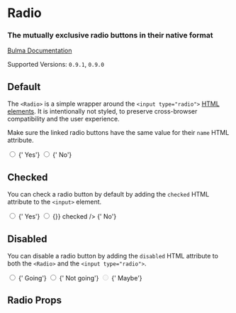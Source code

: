 

<Meta title="Form/Radio" component={Radio} />

# Radio

### The mutually exclusive **radio buttons** in their native format

[Bulma Documentation](https://bulma.io/documentation/form/radio/)

Supported Versions: `0.9.1`, `0.9.0`

## Default

The `<Radio>` is a simple wrapper around the `<input type="radio">` [HTML elements](https://developer.mozilla.org/en-US/docs/Web/HTML/Element/input/radio). It is intentionally not styled, to preserve cross-browser compatibility and the user experience.

Make sure the linked radio buttons have the same value for their `name` HTML attribute.

<Canvas>
  <Story name="Default">
    <Control>
      <Radio>
        <input type="radio" name="default" />
        <span>{' Yes'}</span>
      </Radio>
      <Radio>
        <input type="radio" name="default" />
        <span>{' No'}</span>
      </Radio>
    </Control>
  </Story>
</Canvas>

## Checked

You can check a radio button by default by adding the `checked` HTML attribute to the `<input>` element.

<Canvas>
  <Story name="Checked">
    <Control>
      <Radio>
        <input type="radio" name="answer" />
        <span>{' Yes'}</span>
      </Radio>
      <Radio>
        <input type="radio" name="answer" onChange={() => {}} checked />
        <span>{' No'}</span>
      </Radio>
    </Control>
  </Story>
</Canvas>

## Disabled

You can disable a radio button by adding the `disabled` HTML attribute to both the `<Radio>` and the `<input type="radio">`.

  <Canvas>
  <Story name="Disabled">
    <Control>
      <Radio>
        <input type="radio" name="rsvp" />
        <span>{' Going'}</span>
      </Radio>
      <Radio>
        <input type="radio" name="rsvp" />
        <span>{' Not going'}</span>
      </Radio>
      <Radio disabled>
        <input type="radio" name="rsvp" disabled />
        <span>{' Maybe'}</span>
      </Radio>
    </Control>
  </Story>
</Canvas>

## Radio Props

<ArgsTable of={Radio} />

